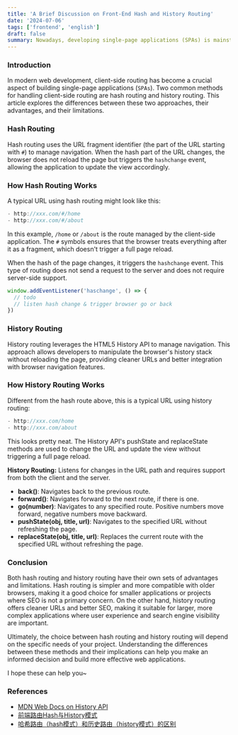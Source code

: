 ```yaml
---
title: 'A Brief Discussion on Front-End Hash and History Routing'
date: '2024-07-06'
tags: ['frontend', 'english']
draft: false
summary: Nowadays, developing single-page applications (SPAs) is mainstream. You’ve probably already used both hash and history routing, but do you really understand them?
---
```


### Introduction

In modern web development, client-side routing has become a crucial aspect of building single-page applications (`SPAs`). Two common methods for handling client-side routing are hash routing and history routing. This article explores the differences between these two approaches, their advantages, and their limitations.

### Hash Routing

Hash routing uses the URL fragment identifier (the part of the URL starting with `#`) to manage navigation. When the hash part of the URL changes, the browser does not reload the page but triggers the `hashchange` event, allowing the application to update the view accordingly.

### How Hash Routing Works

A typical URL using hash routing might look like this:

```js
- http://xxx.com/#/home
- http://xxx.com/#/about
```

In this example, `/home` or `/about` is the route managed by the client-side application. The `#` symbols ensures that the browser treats everything after it as a fragment, which doesn't trigger a full page reload.

When the hash of the page changes, it triggers the `hashchange` event. This type of routing does not send a request to the server and does not require server-side support.

```js
window.addEventListener('haschange', () => {
  // todo
  // listen hash change & trigger browser go or back
})
```

### History Routing

History routing leverages the HTML5 History API to manage navigation. This approach allows developers to manipulate the browser's history stack without reloading the page, providing cleaner URLs and better integration with browser navigation features.

### How History Routing Works

Different from the hash route above, this is a typical URL using history routing:

```js
- http://xxx.com/home
- http://xxx.com/about
```

This looks pretty neat. The History API's pushState and replaceState methods are used to change the URL and update the view without triggering a full page reload.

**History Routing:** Listens for changes in the URL path and requires support from both the client and the server.

- **back()**: Navigates back to the previous route.
- **forward()**: Navigates forward to the next route, if there is one.
- **go(number)**: Navigates to any specified route. Positive numbers move forward, negative numbers move backward.
- **pushState(obj, title, url)**: Navigates to the specified URL without refreshing the page.
- **replaceState(obj, title, url)**: Replaces the current route with the specified URL without refreshing the page.

### Conclusion

Both hash routing and history routing have their own sets of advantages and limitations. Hash routing is simpler and more compatible with older browsers, making it a good choice for smaller applications or projects where SEO is not a primary concern. On the other hand, history routing offers cleaner URLs and better SEO, making it suitable for larger, more complex applications where user experience and search engine visibility are important.

Ultimately, the choice between hash routing and history routing will depend on the specific needs of your project. Understanding the differences between these methods and their implications can help you make an informed decision and build more effective web applications.

I hope these can help you~

### References

- <a href="https://developer.mozilla.org/en-US/docs/Web/API/History">MDN Web Docs on History API</a>
- <a href="https://segmentfault.com/a/1190000020888923">前端路由Hash与History模式</a>
- <a href="https://www.cnblogs.com/guozhongbo/p/15927146.html">
    哈希路由（hash模式）和历史路由（history模式）的区别
  </a>
